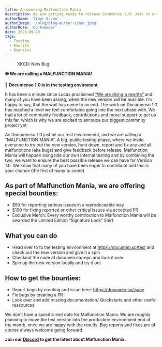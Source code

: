 ```yaml
---
title: Announcing Malfunction Mania
description: We are getting ready to release Documenso 1.0! Join in on the fun of making sure the release is on point. We are calling MALFUNCTION MANIA.
authorName: 'Timur Ercan'
authorImage: '/blog/blog-author-timur.jpeg'
authorRole: 'Co-Founder'
date: 2023-09-20
tags:
  - Testing
  - Rewrite
  - Bounties
---
```


<figure>
  <MdxNextImage
    src="/blog/new_bug.png"
    width="1260"
    height="630"
    alt="XKCD: Bug"
  />

  <figcaption className="text-center">
    XKCD: New Bug
  </figcaption>
</figure>

**☢️ We are calling a MALFUNCTION MANIA!**

**🚨 Documenso 1.0 is in the [testing enviroment](https://documen.so/test)**

It has been a minute since Lucas proclaimed [“We are doing a rewrite”](https://documenso.com/blog/why-were-doing-a-rewrite) and many of you have been asking, when the new version will be availible. I’m happy to say, that the wait has come to an end. The work on Documenso 1.0 has reached a level we feel comfortable going into the next phase with. We had a lot of community feedback, contributions and moral support to get us this far, which is why we are excited to annouce our biggest commnity project yet:

As Documenso 1.0 just hit our test environment, and we are calling a “MALFUNCTION MANIA”. A big, public testing phase, where we invite everyone to try out the new version, hunt down, report and fix any and all malfunctions (aka bugs) and give feedback before release. Malfunction Mania will happen alongside our own internal testing and by combining the two, we want to ensure the best possible release we can have for Version 1.0. We know that many of you have been eager to contribute and this is your chance (the first of many to come).

## As part of Malfunction Mania, we are offering special bounties:

- $50 for reporting serious issues in a reproduceable way
- $100 for fixing reported or other critical issues via accepted PR
- Exclusive Merch: Every worthy contribution to Malfunction Mania will be awarded the Limited Edition “Signature Look” Shirt

## What you can do

- Head over to to the testing environment at https://documen.so/test and check out the new version and give it a spin
- Checkout the code at documen.so/repo and look it over
- Spin up the new version locally and try it out

## How to get the bounties:

- Report bugs by creating and issue here: https://documen.so/issue
- Fix bugs by creating a PR
- Look over and add missing documentation/ Quickstarts and other useful ressources

We don’t have a specific end date for Malfunction Mania. We are roughly planning to move the test version into the production environment end of the month, once we are happy with the results. Bug reports and fixes are of course always welcome going forward.

**Join our [Discord](documen.so/discord) to get the latest about Malfunction Mania.**
